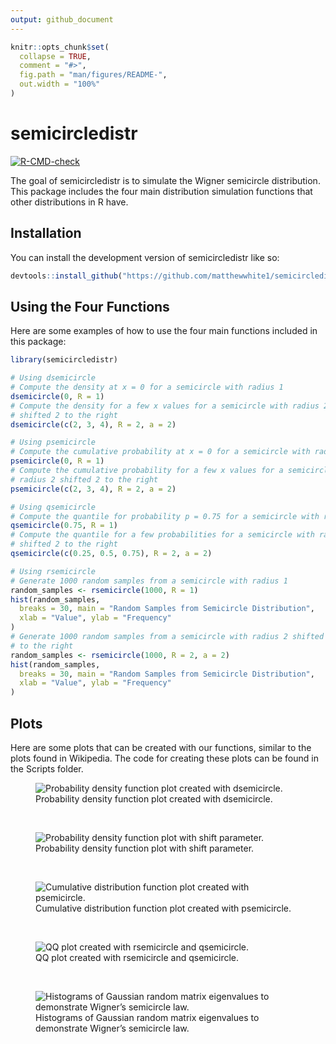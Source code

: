 ```yaml
---
output: github_document
---
```


<!-- README.md is generated from README.Rmd. Please edit that file -->

```r
knitr::opts_chunk$set(
  collapse = TRUE,
  comment = "#>",
  fig.path = "man/figures/README-",
  out.width = "100%"
)
```

# semicircledistr

<!-- badges: start -->
[![R-CMD-check](https://github.com/matthewwhite1/semicircledistr/actions/workflows/R-CMD-check.yaml/badge.svg)](https://github.com/matthewwhite1/semicircledistr/actions/workflows/R-CMD-check.yaml)
<!-- badges: end -->

The goal of semicircledistr is to simulate the Wigner semicircle distribution.
This package includes the four main distribution simulation functions that other
distributions in R have.

## Installation

You can install the development version of semicircledistr like so:

``` r
devtools::install_github("https://github.com/matthewwhite1/semicircledistr")
```

## Using the Four Functions

Here are some examples of how to use the four main functions included in this
package:

```r
library(semicircledistr)

# Using dsemicircle
# Compute the density at x = 0 for a semicircle with radius 1
dsemicircle(0, R = 1)
# Compute the density for a few x values for a semicircle with radius 2
# shifted 2 to the right
dsemicircle(c(2, 3, 4), R = 2, a = 2)

# Using psemicircle
# Compute the cumulative probability at x = 0 for a semicircle with radius 1
psemicircle(0, R = 1)
# Compute the cumulative probability for a few x values for a semicircle with
# radius 2 shifted 2 to the right
psemicircle(c(2, 3, 4), R = 2, a = 2)

# Using qsemicircle
# Compute the quantile for probability p = 0.75 for a semicircle with radius 1
qsemicircle(0.75, R = 1)
# Compute the quantile for a few probabilities for a semicircle with radius 2
# shifted 2 to the right
qsemicircle(c(0.25, 0.5, 0.75), R = 2, a = 2)

# Using rsemicircle
# Generate 1000 random samples from a semicircle with radius 1
random_samples <- rsemicircle(1000, R = 1)
hist(random_samples,
  breaks = 30, main = "Random Samples from Semicircle Distribution",
  xlab = "Value", ylab = "Frequency"
)
# Generate 1000 random samples from a semicircle with radius 2 shifted 2
# to the right
random_samples <- rsemicircle(1000, R = 2, a = 2)
hist(random_samples,
  breaks = 30, main = "Random Samples from Semicircle Distribution",
  xlab = "Value", ylab = "Frequency"
)
```

## Plots

Here are some plots that can be created with our functions, similar to the
plots found in Wikipedia. The code for creating these plots can be found
in the Scripts folder.

![Probability density function plot created with dsemicircle.](Plots/PDF_plot.jpeg)

<p>&nbsp;</p>

![Probability density function plot with shift parameter.](Plots/PDF_plot_shift.jpeg)

<p>&nbsp;</p>

![Cumulative distribution function plot created with psemicircle.](Plots/CDF_plot.jpeg)

<p>&nbsp;</p>

![QQ plot created with rsemicircle and qsemicircle.](Plots/QQ_plot.jpeg)

<p>&nbsp;</p>

![Histograms of Gaussian random matrix eigenvalues to demonstrate Wigner's semicircle law.](Plots/SemiLaw.jpeg) 
